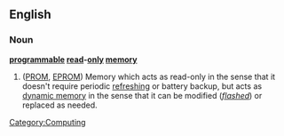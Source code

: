 ==English==

===Noun===
{{rfc-xphrase|Noun phrase}}
'''[[programmable]] [[read]]-[[only]] [[memory]]'''

# ([[PROM]], [[EPROM]]) Memory which acts as read-only in the sense that it doesn't require periodic [[refresh]]ing or battery backup, but acts as [[dynamic memory]] in the sense that it can be modified (''[[flashed]]'') or replaced as needed.

[[Category:Computing]]